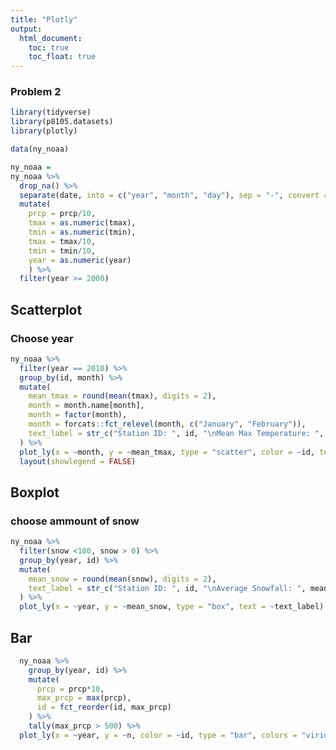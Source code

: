 ```yaml
---
title: "Plotly"
output: 
  html_document:
    toc: true
    toc_float: true
---
```


### Problem 2

```r
library(tidyverse)
library(p8105.datasets)
library(plotly)
```


```r
data(ny_noaa)

ny_noaa =
ny_noaa %>%
  drop_na() %>% 
  separate(date, into = c("year", "month", "day"), sep = "-", convert = TRUE) %>% 
  mutate(
    prcp = prcp/10,
    tmax = as.numeric(tmax),
    tmin = as.numeric(tmin),
    tmax = tmax/10,
    tmin = tmin/10,
    year = as.numeric(year)
    ) %>% 
  filter(year >= 2000)
```

## Scatterplot
### Choose year

```r
ny_noaa %>%
  filter(year == 2010) %>% 
  group_by(id, month) %>% 
  mutate(
    mean_tmax = round(mean(tmax), digits = 2),
    month = month.name[month],
    month = factor(month),
    month = forcats::fct_relevel(month, c("January", "February")), 
    text_label = str_c("Station ID: ", id, "\nMean Max Temperature: ", mean_tmax, "ºC")
  ) %>%
  plot_ly(x = ~month, y = ~mean_tmax, type = "scatter", color = ~id, text = ~text_label) %>% 
  layout(showlegend = FALSE)
```

## Boxplot
### choose ammount of snow

```r
ny_noaa %>% 
  filter(snow <100, snow > 0) %>% 
  group_by(year, id) %>% 
  mutate(
    mean_snow = round(mean(snow), digits = 2),
    text_label = str_c("Station ID: ", id, "\nAverage Snowfall: ", mean_snow, "mm")
  ) %>% 
  plot_ly(x = ~year, y = ~mean_snow, type = "box", text = ~text_label)
```

## Bar

```r
  ny_noaa %>% 
    group_by(year, id) %>% 
    mutate(
      prcp = prcp*10,
      max_prcp = max(prcp),
      id = fct_reorder(id, max_prcp)
    ) %>% 
    tally(max_prcp > 500) %>% 
  plot_ly(x = ~year, y = ~n, color = ~id, type = "bar", colors = "viridis")
    
```


